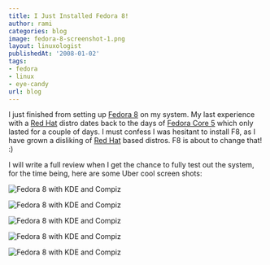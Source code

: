```yaml
---
title: I Just Installed Fedora 8!
author: rami
categories: blog
image: fedora-8-screenshot-1.png
layout: linuxologist
publishedAt: '2008-01-02'
tags:
- fedora
- linux
- eye-candy
url: blog
---
```


I just finished from setting up [Fedora 8](http://docs.fedoraproject.org/release-notes/f8/en_US/) on my system. My last experience with a [Red Hat](http://en.wikipedia.org/wiki/Red_Hat_Linux) distro dates back to the days of [Fedora Core 5](http://www.redhat.com/magazine/018apr06/features/fc5_overview/) which only lasted for a couple of days. I must confess I was hesitant to install F8, as I have grown a disliking of [Red Hat](http://en.wikipedia.org/wiki/Red_Hat_Linux) based distros. F8 is about to change that! :)

I will write a full review when I get the chance to fully test out the system, for the time being, here are some Uber cool screen shots: 

![Fedora 8 with KDE and Compiz](/assets/images/content/blog/fedora-8-screenshot-1.png)

![Fedora 8 with KDE and Compiz](/assets/images/content/blog/fedora-8-screenshot-2.png)

![Fedora 8 with KDE and Compiz](/assets/images/content/blog/fedora-8-screenshot-3.png)

![Fedora 8 with KDE and Compiz](/assets/images/content/blog/fedora-8-screenshot-4.png)

![Fedora 8 with KDE and Compiz](/assets/images/content/blog/fedora-8-screenshot-5.png)
